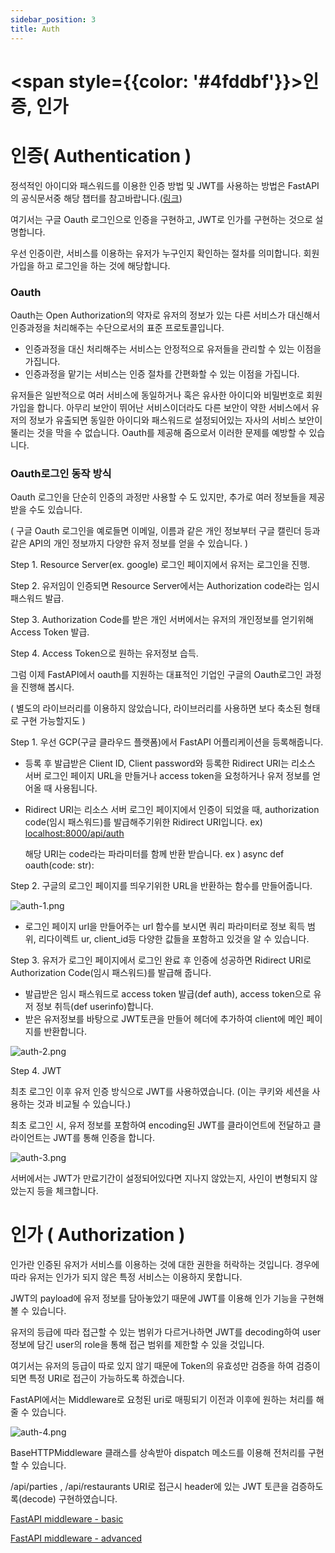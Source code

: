 ```yaml
---
sidebar_position: 3
title: Auth
---
```


# <span style={{color: '#4fddbf'}}>인증, 인가</span>

# 인증( Authentication )

정석적인 아이디와 패스워드를 이용한 인증 방법 및 JWT를 사용하는 방법은 FastAPI의 공식문서중 해당 챕터를 참고바랍니다.([링크](https://fastapi.tiangolo.com/tutorial/security/oauth2-jwt/?h=oauth))

여기서는 구글 Oauth 로그인으로 인증을 구현하고, JWT로 인가를 구현하는 것으로 설명합니다.

우선 인증이란, 서비스를 이용하는 유저가 누구인지 확인하는 절차를 의미합니다. 회원가입을 하고 로그인을 하는 것에 해당합니다.

### Oauth

Oauth는  Open Authorization의 약자로 유저의 정보가 있는 다른 서비스가 대신해서 인증과정을 처리해주는 수단으로서의 표준 프로토콜입니다.

- 인증과정을 대신 처리해주는 서비스는 안정적으로 유저들을 관리할 수 있는 이점을 가집니다.
- 인증과정을 맡기는 서비스는 인증 절차를 간편화할 수 있는 이점을 가집니다.

유저들은 일반적으로 여러 서비스에 동일하거나 혹은 유사한 아이디와 비밀번호로 회원가입을 합니다. 아무리 보안이 뛰어난 서비스이더라도 다른 보안이 약한 서비스에서 유저의 정보가 유출되면 동일한 아이디와 패스워드로 설정되어있는 자사의 서비스 보안이 뚤리는 것을 막을 수 없습니다. Oauth를 제공해 줌으로서 이러한 문제를 예방할 수 있습니다.

### Oauth로그인 동작 방식

Oauth 로그인을 단순히 인증의 과정만 사용할 수 도 있지만, 추가로 여러 정보들을 제공받을 수도 있습니다.

( 구글 Oauth 로그인을 예로들면 이메일, 이름과 같은 개인 정보부터 구글 캘린더 등과 같은 API의 개인 정보까지 다양한 유저 정보를 얻을 수 있습니다. )

Step 1. Resource Server(ex. google) 로그인 페이지에서 유저는 로그인을 진행.

Step 2. 유저임이 인증되면 Resource Server에서는 Authorization code라는 임시 패스워드 발급.

Step 3. Authorization Code를 받은 개인 서버에서는 유저의 개인정보를 얻기위해 Access Token 발급.

Step 4. Access Token으로 원하는 유저정보 습득.

그럼 이제 FastAPI에서 oauth를 지원하는 대표적인 기업인 구글의 Oauth로그인 과정을 진행해 봅시다.

( 별도의 라이브러리를 이용하지 않았습니다, 라이브러리를 사용하면 보다 축소된 형태로 구현 가능할지도 )

Step 1. 우선 GCP(구글 클라우드 플랫폼)에서 FastAPI 어플리케이션을 등록해줍니다.

- 등록 후 발급받은 Client ID, Client password와 등록한 Ridirect URI는 리소스 서버 로그인 페이지 URL을 만들거나 access token을 요청하거나 유저 정보를 얻어올 때 사용됩니다.
- Ridirect URI는 리소스 서버 로그인 페이지에서 인증이 되었을 때,  authorization code(임시 패스워드)를 발급해주기위한 Ridirect URI입니다. ex) [localhost:8000/api/auth](http://localhost:8000/api/auth)

    해당 URI는 code라는 파라미터를  함께 반환 받습니다. ex ) async def oauth(code: str):


Step 2. 구글의 로그인 페이지를 띄우기위한 URL을 반환하는 함수를 만들어줍니다.

![auth-1.png](image/auth-1.png)

- 로그인 페이지 url을 만들어주는 url 함수를 보시면 쿼리 파라미터로 정보 획득 범위,  리다이렉트 ur, client_id등 다양한 값들을 포함하고 있것을 알 수 있습니다.

Step 3. 유저가 로그인 페이지에서 로그인 완료 후 인증에 성공하면 Ridirect URI로  Authorization Code(임시 패스워드)를 발급해 줍니다.

- 발급받은 임시 패스워드로 access token 발급(def auth), access token으로 유저 정보 취득(def userinfo)합니다.
- 받은 유저정보를 바탕으로 JWT토큰을 만들어 헤더에 추가하여 client에 메인 페이지를 반환합니다.

![auth-2.png](image/auth-2.png)

Step 4. JWT

최초 로그인 이후 유저 인증 방식으로 JWT를 사용하였습니다. (이는 쿠키와 세션을 사용하는 것과 비교될 수 있습니다.)

최초 로그인 시, 유저 정보를 포함하여 encoding된 JWT를 클라이언트에 전달하고 클라이언트는 JWT를 통해 인증을 합니다.

![auth-3.png](image/auth-3.png)

서버에서는 JWT가 만료기간이 설정되어있다면 지나지 않았는지, 사인이 변형되지 않았는지 등을 체크합니다.

# 인가 ( Authorization )

인가란 인증된 유저가 서비스를 이용하는 것에 대한 권한을 허락하는 것입니다. 경우에 따라 유저는 인가가 되지 않은 특정 서비스는 이용하지 못합니다.

JWT의 payload에 유저 정보를 담아놓았기 때문에 JWT를 이용해 인가 기능을 구현해볼 수 있습니다.

유저의 등급에 따라 접근할 수 있는 범위가 다르거나하면 JWT를 decoding하여 user 정보에 담긴 user의 role을 통해 접근 범위를 제한할 수 있을 것입니다.

여기서는 유저의 등급이 따로 있지 않기 때문에 Token의 유효성만 검증을 하여 검증이 되면 특정 URI로 접근이 가능하도록 하겠습니다.

FastAPI에서는 Middleware로 요청된 uri로 매핑되기 이전과 이후에 원하는 처리를 해줄 수 있습니다.

![auth-4.png](image/auth-4.png)

BaseHTTPMiddleware 클래스를 상속받아 dispatch 메소드를 이용해 전처리를 구현할 수 있습니다.

/api/parties , /api/restaurants URI로 접근시 header에 있는 JWT 토큰을 검증하도록(decode) 구현하였습니다.

[FastAPI middleware - basic](https://fastapi.tiangolo.com/tutorial/middleware/)

[FastAPI middleware - advanced](https://fastapi.tiangolo.com/advanced/middleware/)
